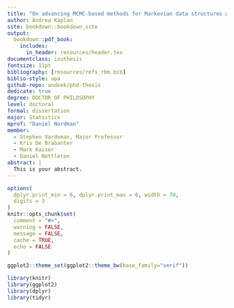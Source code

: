 ```yaml
---
title: "On advancing MCMC-based methods for Markovian data structures with applications to deep learning, simulation, and resampling"
author: Andrea Kaplan
site: bookdown::bookdown_site
output: 
  bookdown::pdf_book:
    includes:
      in_header: resources/header.tex
documentclass: isuthesis
fontsize: 11pt
bibliography: [resources/refs_rbm.bib]
biblio-style: apa
github-repo: andeek/phd-thesis
dedicate: true
degree: DOCTOR OF PHILOSOPHY
level: doctoral
formal: dissertation
major: Statistics
mprof: "Daniel Nordman"
member:
  - Stephen Vardeman, Major Professor
  - Kris De Brabanter
  - Mark Kaiser
  - Daniel Nettleton
abstract: |
  This is your abstract.
---
```


```r
options(
  dplyr.print_min = 6, dplyr.print_max = 6, width = 70,
  digits = 3
)
knitr::opts_chunk$set(
  comment = "#>",
  warning = FALSE,
  message = FALSE,
  cache = TRUE,
  echo = FALSE
)

ggplot2::theme_set(ggplot2::theme_bw(base_family="serif"))

library(knitr)
library(ggplot2)
library(dplyr)
library(tidyr)

```
